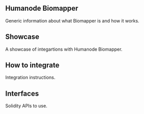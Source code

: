 
<Banner src={banner} />

## Humanode Biomapper

Generic information about what Biomapper is and how it works.

<Cards>
  <Cards.Card title="About" href="about" />
  <Cards.Card title="Contract Addresses" href="contract-addresses" />
  <Cards.Card title="User Flow" href="user-flow" />
  <Cards.Card title="Generations" href="generations" />
</Cards>

## Showcase

A showcase of integartions with Humanode Biomapper.

<Cards>
  <Cards.Card title="Showcase" href="showcase" />
</Cards>

## How to integrate

Integration instructions.

<Cards>
  <Cards.Card title="Biomapper SDK" href="integration/biomapper-sdk" />
  <Cards.Card
    title="Official Biomapper HTTP API"
    href="integration/official-biomapper-http-api"
  />
  <Cards.Card title="Indexers" href="integration/indexers" />
  <Cards.Card title="Bridges" href="integration/bridges" />
</Cards>

## Interfaces

Solidity APIs to use.

<Cards>
  <Cards.Card
    title="Interfaces at Biomapper SDK Docs"
    href="https://link.humanode.io/docs/biomapper-sdk"
  />
</Cards>
